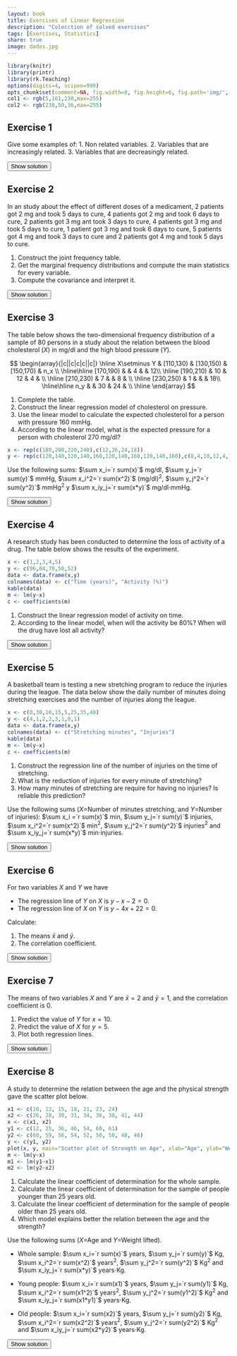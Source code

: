 ```yaml
---
layout: book
title: Exercises of Linear Regression
description: "Colecction of solved exercises"
tags: [Exercises, Statistics]
share: true
image: dados.jpg
---
```


```r
library(knitr)
library(printr)
library(rk.Teaching)
options(digits=4, scipen=999)
opts_chunk$set(comment=NA, fig.width=8, fig.height=6, fig.path='img/', fig.align="center", dev="svg", digits=4, echo=FALSE, warning=FALSE, message=FALSE)
col1 <- rgb(5,161,230,max=255)
col2 <- rgb(238,50,36,max=255)
```

## Exercise 1
Give some examples of:
1.  Non related variables.
2.  Variables that are increasingly related.
3.  Variables that are decreasingly related.

<div><button class="solution">Show solution</button></div>
<div id="solution" style="display: none">
1. The daily averge temperature and the daily number of births in a city.
2. The hours preparing an exam and the score. 
3. The weight of a person and the time require to run 100 meters. 
</div>

## Exercise 2
In an study about the effect of different doses of a medicament, 2 patients got 2 mg and took 5 days to cure, 4 patients got 2 mg and took 6 days to cure, 2 patients got 3 mg ant took 3 days to cure, 4 patients got 3 mg and took 5 days to cure, 1 patient got 3 mg and took 6 days to cure, 5 patients got 4 mg and took 3 days to cure and 2 patients got 4 mg and took 5 days to cure.

1.  Construct the joint frequency table.
2.  Get the marginal frequency distributions and compute the main statistics for every variable.
3.  Compute the covariance and interpret it.

<div><button class="solution">Show solution</button></div>
<div id="solution" style="display: none">
1.
```r
dose <- c(2,2,2,2,2,2,3,3,3,3,3,3,3,4,4,4,4,4,4,4)
days <- c(5,5,6,6,6,6,3,3,5,5,5,5,6,3,3,3,3,3,5,5)
```
$$
\begin{array}{c|c|c|c}
\hline
\mbox{dose/days} & 3 & 5 & 6\\
\hline
2 & 0 & 2 & 4\\
\hline
3 & 2 & 4 & 1\\
\hline
4 & 5 & 2 & 0\\
\hline
\end{array}
$$

2. 
$$
\begin{array}{c|c|c|c|c}
\hline
\mbox{dose/days}  & 3 & 5 & 6 & \mbox{Sum}\\
\hline
2 & 0 & 2 & 4 & 6\\
\hline
3 & 2 & 4 & 1 & 7\\
\hline
4 & 5 & 2 & 0 & 7\\
\hline
\mbox{Sum} & 7 & 8 & 5 & 20\\
\hline
\end{array}
$$

Dose: $\bar x=`r mean(dose)`$ mg, $s_x^2=`r var(dose)`$ mg$^2$, $s_x=`r stdev(dose)`$ mg.<br/>
Days: $\bar y=`r mean(days)`$ days, $s_y^2=`r var(days)`$ days$^2$, $s_y=`r stdev(days)`$ days.<br/>
3. $s_{xy}=`r cov(dose,days)`$ mg$\cdot$days.
</div>

## Exercise 3
The table below shows the two-dimensional frequency distribution of a sample of 80 persons in a study about the relation between the blood cholesterol ($X$) in mg/dl and the high blood pressure ($Y$).

$$
\begin{array}{|c||c|c|c||c|}
\hline
X\setminus Y & [110,130) & [130,150) & [150,170) & n_x \\
\hline\hline
[170,190)   &           &     4     &           & 12\\
\hline
[190,210)   &    10     &    12     &     4     &   \\
\hline
[210,230)   &     7     &           &     8     &   \\
\hline
[230,250)   &     1     &           &           & 18\\
\hline\hline
n_y          &           &    30     &    24    &    \\
\hline
\end{array}
$$

1. Complete the table.
2. Construct the linear regression model of cholesterol on pressure.
3. Use the linear model to calculate the expected cholesterol for a person with pressure 160 mmHg.
4. According to the linear model, what is the expected pressure for a person with cholesterol 270 mg/dl?

```r
x <- rep(c(180,200,220,240),c(12,26,24,18))
y <- rep(c(120,140,120,140,160,120,140,160,120,140,160),c(8,4,10,12,4,7,9,8,1,5,12))
```

Use the following sums: $\sum x_i=`r sum(x)`$ mg/dl, $\sum y_j=`r sum(y)`$ mmHg, $\sum x_i^2=`r sum(x^2)`$ (mg/dl)$^2$, $\sum  y_j^2=`r sum(y^2)`$ mmHg$^2$ y $\sum x_iy_j=`r sum(x*y)`$ mg/dl$\cdot$mmHg.

<div><button class="solution">Show solution</button></div>
<div id="solution" style="display: none">
1. 
$$
\begin{array}{|c||c|c|c||c|}
\hline
X\setminus Y & [110,130) & [130,150) & [150,170) & n_x \\
\hline\hline
[170,190)   &    8       &     4     &     0      & 12\\
\hline
[190,210)   &    10     &    12     &     4     &  26 \\
\hline
[210,230)   &     7     &     9      &     8     &  24 \\
\hline
[230,250)   &     1     &     5      &     12    & 18\\
\hline\hline
n_y          &    26   &    30     &    24    & 80\\
\hline
\end{array}
$$

2. 
```r
m <- lm(x~y)
c <- coefficients(m)
```
$\bar x=`r mean(x)`$ mg/dl, $s_x^2=`r var(x)`$ (mg/dl)$^2$.<br/>
$\bar y=`r mean(y)`$ mmHg, $s_y^2=`r var(y)`$ mmHg$^2$.<br/>
$s_{xy}=`r cov(x,y)`$ mg/dl$\cdot$mmHg.<br/>
Regression line of cholesterol on blood pressure: $x=`r c[1]` + `r c[2]`y$.<br/>
3. $x(160)=`r c[1]+c[2]*160`$ mg/dl.<br/>
4.
```r
m <- lm(y~x)
c <- coefficients(m)
```
Regression line of blood pressure on cholesterol: $y=`r c[1]` + `r c[2]`x$.<br/>
$y(270)=`r c[1]+c[2]*270`$ mmHg.
</div>

## Exercise 4
A research study has been conducted to determine the loss of activity of a drug. The table below shows the results of the experiment.

```r
x <- c(1,2,3,4,5)
y <- c(96,84,70,58,52)
data <- data.frame(x,y)
colnames(data) <- c("Time (years)", "Activity (%)")
kable(data)
m <- lm(y~x)
c <- coefficients(m)
```

1. Construct the linear regression model of activity on time.
2. According to the linear model, when will the activity be 80%? When will the drug have lost all activity?

<div><button class="solution">Show solution</button></div>
<div id="solution" style="display: none">
1. $\bar x=`r mean(x)`$ years, $s_x^2=`r var(x)`$ years$^2$.<br/>
$\bar y=`r mean(y)`$ %, $s_y^2=`r var(y)`$ %$^2$.<br/>
$s_{xy}=`r cov(x,y)`$ years$\cdot$%.<br/>
Regression line of activity on time: $y=`r c[1]` + `r c[2]`x$.<br/>
2. 
```r
m <- lm(x~y)
c <- coefficients(m)
```
Regression line of time on activity: $x=`r c[1]` + `r c[2]`y$.<br/>
$x(80)=`r c[1]+c[2]*80`$ years and $x(0)=`r c[1]`$ years.
</div>

## Exercise 5
A basketball team is testing a new stretching program to reduce the injuries during the league. The data below show the daily number of minutes doing stretching exercises and the number of injuries along the league.

```r
x <- c(0,30,10,15,5,25,35,40)
y <- c(4,1,2,2,3,1,0,1)
data <- data.frame(x,y)
colnames(data) <- c("Stretching minutes", "Injuries")
kable(data)
m <- lm(y~x)
c <- coefficients(m)
```

1. Construct the regression line of the number of injuries on the time of stretching.
2. What is the reduction of injuries for every minute of stretching?
3. How many minutes of stretching are require for having no injuries? Is reliable this prediction?

Use the following sums ($X$=Number of minutes stretching, and $Y$=Number of injuries): $\sum x_i =`r sum(x)`$ min, $\sum y_j=`r sum(y)`$ injuries, $\sum x_i^2=`r sum(x^2)`$ min$^2$, $\sum y_j^2=`r sum(y^2)`$ injuries$^2$ and $\sum x_iy_j=`r sum(x*y)`$ min$\cdot$injuries.

<div><button class="solution">Show solution</button></div>
<div id="solution" style="display: none">
1. $\bar x=`r mean(x)`$ min, $s_x^2=`r var(x)`$ min$^2$.<br/>
$\bar y=`r mean(y)`$ injuries, $s_y^2=`r var(y)`$ injuries$^2$.<br/>
$s_{xy}=`r cov(x,y)`$ min$\cdot$injuries.<br/>
Regression line of injuries on time of stetching: $y=`r c[1]` + `r c[2]`x$.<br/>
2. $`-r c[2]`$ injuries/min.<br/>
3.
```r
m <- lm(x~y)
c <- coefficients(m)
```
Regression line of time of stretching on injuries: $x=`r c[1]` + `r c[2]`y$.<br/>
$x(0)=`r c[1]`$ min.<br/>
$r^2=`r summary(m)$r.squared`$.
</div>

## Exercise 6
For two variables $X$ and $Y$ we have

- The regression line of $Y$ on $X$ is $y-x-2=0$.
- The regression line of $X$ on $Y$ is $y-4x+22=0$.

Calculate:

1. The means $\bar x$ and $\bar y$.
2. The correlation coefficient.

<div><button class="solution">Show solution</button></div>
<div id="solution" style="display: none">
1. $\bar x=8$ and $\bar y=10$.<br/>
2. $r=0.5$.
</div>

## Exercise 7
The means of two variables $X$ and $Y$ are $\bar x=2$ and $\bar y=1$, and the correlation coefficient is 0.

1. Predict the value of $Y$ for $x=10$.
2. Predict the value of $X$ for $y=5$.
3. Plot both regression lines.

<div><button class="solution">Show solution</button></div>
<div id="solution" style="display: none">
1. $y(10)=1$.<br/>
2. $x(5)=2$.
</div>

## Exercise 8
A study to determine the relation between the age and the physical strength gave the scatter plot below.
```r
x1 <- c(10, 12, 15, 18, 21, 23, 24)
x2 <- c(26, 28, 30, 31, 34, 36, 38, 41, 44)
x <- c(x1, x2)
y1 <- c(12, 25, 36, 46, 54, 60, 61)
y2 <- c(60, 59, 56, 54, 52, 50, 50, 48, 46)
y <- c(y1, y2)
plot(x, y, main="Scatter plot of Strength on Age", xlab="Age", ylab="Weight lifted (kg)", pch=16, col=col1)
m <- lm(y~x)
m1 <- lm(y1~x1)
m2 <- lm(y2~x2)
```

1. Calculate the linear coefficient of determination for the whole sample.
2. Calculate the linear coefficient of determination for the sample of people younger than 25 years old.
3. Calculate the linear coefficient of determination for the sample of people older than 25 years old.
4. Which model explains better the relation between the age and the strength?

Use the following sums ($X$=Age and $Y=$Weight lifted).

- Whole sample: $\sum x_i=`r sum(x)`$ years, $\sum y_j=`r sum(y)`$ Kg, $\sum x_i^2=`r sum(x^2)`$ years$^2$, $\sum y_j^2=`r sum(y^2)`$ Kg$^2$ and $\sum x_iy_j=`r sum(x*y)`$ years$\cdot$Kg.

- Young people: $\sum x_i=`r sum(x1)`$ years, $\sum y_j=`r sum(y1)`$ Kg, $\sum x_i^2=`r sum(x1^2)`$ years$^2$, $\sum y_j^2=`r sum(y1^2)`$ Kg$^2$ and $\sum x_iy_j=`r sum(x1*y1)`$ years$\cdot$Kg.

- Old people: $\sum x_i=`r sum(x2)`$ years, $\sum y_j=`r sum(y2)`$ Kg, $\sum x_i^2=`r sum(x2^2)`$ years$^2$, $\sum y_j^2=`r sum(y2^2)`$ Kg$^2$ and $\sum x_iy_j=`r sum(x2*y2)`$ years$\cdot$Kg.

<div><button class="solution">Show solution</button></div>
<div id="solution" style="display: none">
1. $\bar x=`r mean(x)`$ years, $s_x^2=`r var(x)`$ years$^2$.<br/>
$\bar y=`r mean(y)`$ kg, $s_y^2=`r var(y)`$ kg$^2$.<br/>
$s_{xy}=`r cov(x,y)`$ years$\cdot$kg.<br/>
$r^2=`r summary(m)$r.squared`$.<br/>
2. $\bar x=`r mean(x1)`$ years, $s_x^2=`r var(x1)`$ years$^2$.<br/>
$\bar y=`r mean(y1)`$ kg, $s_y^2=`r var(y1)`$ kg$^2$.<br/>
$s_{xy}=`r cov(x1,y1)`$ years$\cdot$kg.<br/>
$r^2=`r summary(m1)$r.squared`$.<br/>
3. $\bar x=`r mean(x2)`$ years, $s_x^2=`r var(x2)`$ years$^2$.<br/>
$\bar y=`r mean(y2)`$ kg, $s_y^2=`r var(y2)`$ kg$^2$.<br/>
$s_{xy}=`r cov(x2,y2)`$ years$\cdot$kg.<br/>
$r^2=`r summary(m2)$r.squared`$.<br/>
</div>
